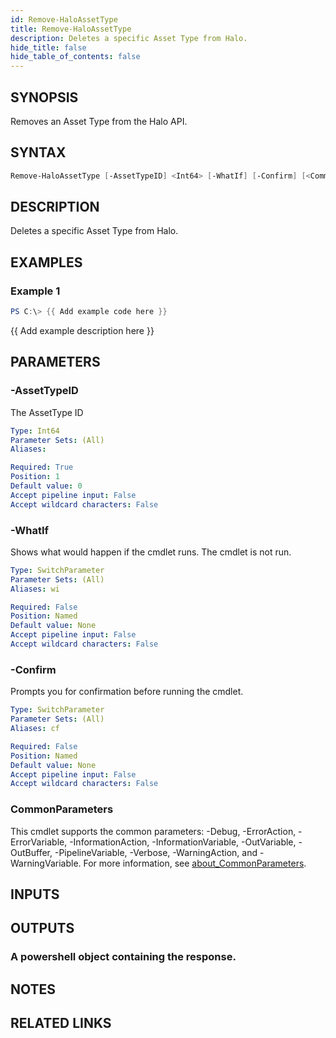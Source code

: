 ```yaml
---
id: Remove-HaloAssetType
title: Remove-HaloAssetType
description: Deletes a specific Asset Type from Halo.
hide_title: false
hide_table_of_contents: false
---
```


## SYNOPSIS

Removes an Asset Type from the Halo API.

## SYNTAX

```powershell
Remove-HaloAssetType [-AssetTypeID] <Int64> [-WhatIf] [-Confirm] [<CommonParameters>]
```

## DESCRIPTION

Deletes a specific Asset Type from Halo.

## EXAMPLES

### Example 1

```powershell
PS C:\> {{ Add example code here }}
```

{{ Add example description here }}

## PARAMETERS

### -AssetTypeID

The AssetType ID

```yaml
Type: Int64
Parameter Sets: (All)
Aliases:

Required: True
Position: 1
Default value: 0
Accept pipeline input: False
Accept wildcard characters: False
```

### -WhatIf

Shows what would happen if the cmdlet runs.
The cmdlet is not run.

```yaml
Type: SwitchParameter
Parameter Sets: (All)
Aliases: wi

Required: False
Position: Named
Default value: None
Accept pipeline input: False
Accept wildcard characters: False
```

### -Confirm

Prompts you for confirmation before running the cmdlet.

```yaml
Type: SwitchParameter
Parameter Sets: (All)
Aliases: cf

Required: False
Position: Named
Default value: None
Accept pipeline input: False
Accept wildcard characters: False
```

### CommonParameters

This cmdlet supports the common parameters: -Debug, -ErrorAction, -ErrorVariable, -InformationAction, -InformationVariable, -OutVariable, -OutBuffer, -PipelineVariable, -Verbose, -WarningAction, and -WarningVariable. For more information, see [about_CommonParameters](http://go.microsoft.com/fwlink/?LinkID=113216).

## INPUTS

## OUTPUTS

### A powershell object containing the response.

## NOTES

## RELATED LINKS
